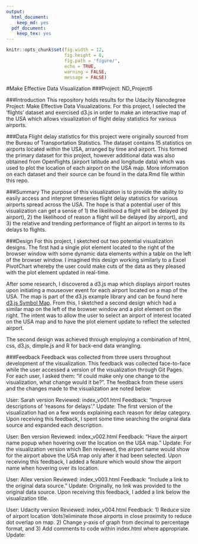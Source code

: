 ```yaml
---
output:
  html_document:
    keep_md: yes
  pdf_document:
    keep_tex: yes
---
```

```r
knitr::opts_chunk$set(fig.width = 12, 
                      fig.height = 8, 
                      fig.path = 'figure/',
                      echo = TRUE, 
                      warning = FALSE, 
                      message = FALSE)
```
#Make Effective Data Visualization
###Project: ND_Project6


###Introduction
This repository holds results for the Udacity Nanodegree Project: Make Effective Data Visualizations. For this project, I selected the 'flights' dataset and exercised d3.js in order to make an interactive map of the USA which allows visualization of flight delay statistics for various airports.


###Data
Flight delay statistics for this project were originally sourced from the Bureau of Transportation Statistics. The dataset contains 15 statistics on airports located within the USA, arranged by time and airport. This formed the primary dataset for this project, however additional data was also obtained from Openflights (airport latitude and longitude data) which was used to plot the location of each airport on the USA map. More information on each dataset and their source can be found in the data.Rmd file within this repo.


###Summary
The purpose of this visualization is to provide the ability to easily access and interpret timeseries flight delay statistics for various airports spread across the USA. The hope is that a potential user of this visualization can get a sense of 1) the likelihood a flight will be delayed (by airport), 2) the likelihood of reason a flight will be delayed (by airport), and 3) the relative and trending performance of flight an airport in terms to its delays to flights.


###Design
For this project, I sketched out two potential visualization designs. The first had a single plot element located to the right of the browser window with some dynamic data elements within a table on the left of the browser window. I imagined this design working similarly to a Excel PivotChart whereby the user could make cuts of the data as they pleased with the plot element updated in real-time.

After some research, I discovered a d3.js map which displays airport routes upon initiating a mouseover event for each airport located on a map of the USA. The map is part of the d3.js example library and can be found here [d3.js Symbol Map](http://mbostock.github.io/d3/talk/20111116/airports.html). From this, I sketched a second design which had a similar map on the left of the browser window and a plot element on the right. The intent was to allow the user to select an airport of interest located on the USA map and to have the plot element update to reflect the selected airport.

The second design was achieved through employing a combination of html, css, d3.js, dimple.js and R for back-end data wrangling.


###Feedback
Feedback was collected from three users throughout development of the visualization. This feedback was collected face-to-face while the user accessed a version of the visualization through Git Pages. For each user, I asked them: "if could make only one change to the visualization, what change would it be?". The feedback from these users and the changes made to the visualization are noted below:

User: Sarah
version Reviewed: index_v001.html
Feedback: "Improve descriptions of 'reasons for delays'." 
Update: The first version of the visualization had on a few words explaining each reason for delay category. Upon receiving this feedback, I spent some time searching the original data source and expanded each description.

User: Ben
version Reviewed: index_v002.html
Feedback: "Have the airport name popup when hovering over the location on the USA map."
Update: For the visualization version which Ben reviewed, the airport name would show for the airport above the USA map only after it had been selected. Upon receiving this feedback, I added a feature which would show the airport name when hovering over its location.

User: Allex
version Reviewed: index_v003.html
Feedback: "Include a link to the original data source."
Update: Originally, no link was provided to the original data source. Upon receiving this feedback, I added a link below the visualization title.

User: Udacity
version Reviewed: index_v004.html
Feedback: 1) Reduce size of airport location 'dots'/eliminate those airports in close proximity to reduce dot overlap on map. 2) Change y-axis of graph from decimal to percentage format, and 3) Add comments to code within index.html where appropriate.
Update: 